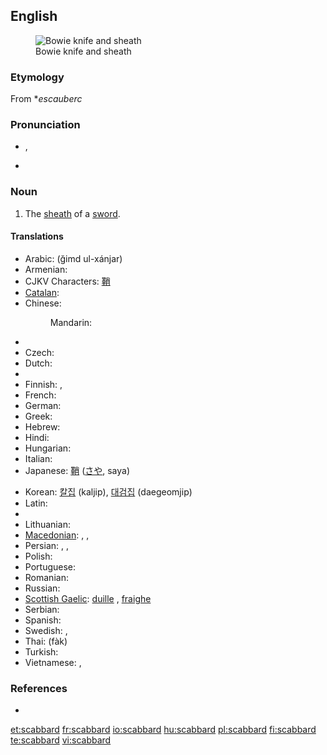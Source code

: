 ==English==
{{wikipedia}}
[[File:Bowie Knife (PSF).jpg|thumb|Bowie knife and sheath]]

===Etymology===
From {{etyl|xno}} *''escauberc''

===Pronunciation===
* {{a|UK}} {{IPA|/ˈskæb.əd/}}, {{SAMPA|/"sk{b.@d/}}
* {{a|US}} {{IPA|/ˈskæbɚd/}}

===Noun===
{{en-noun}}

# The [[sheath]] of a [[sword]].

====Translations====
{{trans-top|the sheath of a sword}}
* Arabic: {{Arab|[[غمد الخنجر]]}} (ğimd ul-xánjar) {{m}}
* Armenian: {{t-|hy|պատյան|tr=patyan|sc=Armn|xs=Armenian}}
* CJKV Characters: [[鞘]]
* [[Catalan]]: {{t-|ca|beina|f}}
* Chinese:
*: Mandarin: {{zh-zh-p|刀鞘|dāoqiào}}
* {{trreq|Croatian}}
* Czech: {{t+|cs|pochva|f}}
* Dutch: {{t+|nl|schede|f}}
* {{trreq|Esperanto}}
* Finnish: {{t+|fi|tuppi}}, {{t+|fi|huotra}}
* French: {{t+|fr|fourreau|m}}
* German: {{t+|de|Scheide|f}}
* Greek: {{t+|el|θηκάρι|n|sc=Grek}}
* Hebrew: {{t+|he|נדן|m|sc=Hebr}}
* Hindi: {{t|hi|मियान|f|tr=miyān|sc=Deva|xs=Hindi}}
* Hungarian: {{t+|hu|hüvely}}
* Italian: {{t+|it|fodero|m}}
* Japanese: [[鞘]] ([[さや]], saya)
{{trans-mid}}
* Korean: [[칼집]] (kaljip), [[대검집]] (daegeomjip)
* Latin: {{t-|la|vagina|f|alt=vāgīna}}
* {{trreq|Latvian}}
* Lithuanian: {{t|lt|makštis|m|xs=Lithuanian}}
* [[Macedonian]]: {{t|mk|канија|f|tr=kánija|sc=Cyrl|xs=Macedonian}},  {{t-|mk|корица|f|tr=kórica|sc=Cyrl|xs=Macedonian}},  {{t|mk|ножница|f|tr=nóžnica|sc=Cyrl|xs=Macedonian}}
* Persian: {{t|fa|غلاف|sc=fa-Arab|xs=Persian}},  {{t|fa|قراب|sc=fa-Arab|xs=Persian}},  {{t|fa|نیام|sc=fa-Arab|xs=Persian}}
* Polish: {{t+|pl|pochwa|f}}
* Portuguese: {{t+|pt|bainha|f}}
* Romanian: {{t|ro|teacă|f}}
* Russian: {{t+|ru|ножны|n|tr=nóžny|sc=Cyrl}}
* [[Scottish Gaelic]]: [[duille]] {{f}}, [[fraighe]] {{f}}
* Serbian: {{t|sr|nožnica|f}}
* Spanish: {{t+|es|vaina|f}}
* Swedish: {{t+|sv|skida|c}}, {{t+|sv|balja|c}}
* Thai: {{Thai|[[ฝัก]]}} (fàk)
* Turkish: {{t|tr|kın}}
* Vietnamese: {{t+|vi|vỏ|xs=Vietnamese}}, {{t-|vi|bao kiếm|xs=Vietnamese}}
{{trans-bottom}}

===References===
* {{R:Online Etymology Dictionary}}

[[et:scabbard]]
[[fr:scabbard]]
[[io:scabbard]]
[[hu:scabbard]]
[[pl:scabbard]]
[[fi:scabbard]]
[[te:scabbard]]
[[vi:scabbard]]